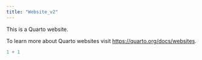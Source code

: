 ```yaml
---
title: "Website_v2"
---
```


This is a Quarto website.

To learn more about Quarto websites visit <https://quarto.org/docs/websites>.

```r
1 + 1
```
